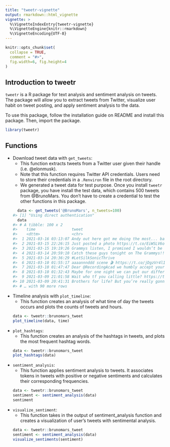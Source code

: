 ```yaml
---
title: "tweetr-vignette"
output: rmarkdown::html_vignette
vignette: >
  %\VignetteIndexEntry{tweetr-vignette}
  %\VignetteEngine{knitr::rmarkdown}
  %\VignetteEncoding{UTF-8}
---
```


```r
knitr::opts_chunk$set(
  collapse = TRUE,
  comment = "#>",
  fig.width=6, fig.height=4
)
```

## Introduction to tweetr

`tweetr` is a R package for text analysis and sentiment analysis on
tweets. The package will allow you to extract tweets from Twitter,
visualize user habit on tweet posting, and apply sentiment analysis to
the data.

To use this package, follow the installation guide on README and 
install this package.  Then, import the package.

```r
library(tweetr)
```

## Functions

-   Download tweet data with `get_tweets`:       
    -   This function extracts tweets from a Twitter user given their
        handle (i.e. @elonmusk).
    -   Note that this function requires Twitter API credentials. Users 
        need to store their credentials in a `.Renviron` file in the 
        root directory. 
    -   We generated a tweet data for test purpose. Once you install 
        `tweetr` package, you have install the test data, which contains 
        500 tweets from @BrunoMars. You don't have to create a credential
        to test the other functions in this package.

    ```r
      data <- get_tweets('@BrunoMars', n_tweets=100)
#> [1] "Using direct authentication"
      data
#> # A tibble: 100 x 2
#>    time                tweet                                                    
#>    <dttm>              <chr>                                                    
#>  1 2021-03-16 03:13:07 Andy out here got me doing the most... back to my cave 🐉…
#>  2 2021-03-15 22:26:15 Just posted a photo https://t.co/EiWSLV6oqy              
#>  3 2021-03-15 19:19:26 Grammys listen, I promised I wouldn’t be extra at the sh…
#>  4 2021-03-14 20:59:10 Catch these guys tonight on The Grammys!!!! #LetSilkSoni…
#>  5 2021-03-14 20:36:29 #LetSilkSonicThrive                                      
#>  6 2021-03-10 01:55:17 aaaannnddd scene 🎬 https://t.co/jDgzVr4lId              
#>  7 2021-03-10 01:47:47 Dear @RecordingAcad we humbly accept your invitation to …
#>  8 2021-03-10 01:32:43 Maybe for one night we can put our differences aside and…
#>  9 2021-03-09 21:01:58 Wait who tf you calling little? https://t.co/O4ByUELcnb  
#> 10 2021-03-09 20:41:31 Brothers for life? But you’re really gonna break up the …
#> # … with 90 more rows
    ```
    
-   Timeline analysis with `plot_timeline`:
    -   This function creates an analysis of what time of day the tweets
        occurs and plots the counts of tweets and hours.
    
    ```r
    data <- tweetr::brunomars_tweet
    plot_timeline(data, time)
    ```

        
-   `plot_hashtags`:
    -   This function creates an analysis of the hashtags in tweets, and
        plots the most frequent hashtag words.
    ```r
    data <- tweetr::brunomars_tweet
    plot_hashtags(data)
    ```

-   `sentiment_analysis`:
    -   This function applies sentiment analysis to tweets. It
        associates tokens in tweets with positive or negative sentiments
        and calculates their corresponding frequencies.
    ```r
    data <- tweetr::brunomars_tweet
    sentiment <- sentiment_analysis(data)
    sentiment
    ```

-   `visualize_sentiment`:
    -   This function takes in the output of sentiment\_analysis
        function and creates a visualization of user’s tweets with
        sentimental analysis.
    ```r
    data <- tweetr::brunomars_tweet
    sentiment <- sentiment_analysis(data)
    visualize_sentiments(sentiment)
    ```
